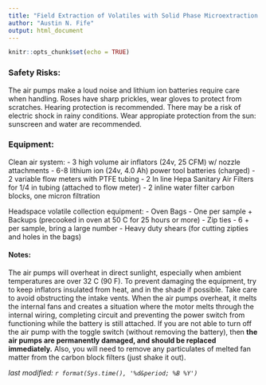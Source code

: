 ---
title: "Field Extraction of Volatiles with Solid Phase Microextraction (SPME)"
author: "Austin N. Fife"
output: html_document
---

```{r setup, include=FALSE}
knitr::opts_chunk$set(echo = TRUE)
```

### Safety Risks:
The air pumps make a loud noise and lithium ion batteries require care when handling. Roses have sharp prickles, wear gloves to protect from scratches. Hearing protection is recommended. There may be a risk of electric shock in rainy conditions. Wear appropiate protection from the sun: sunscreen and water are recommended.

### Equipment:

Clean air system:
 - 3 high volume air inflators (24v, 25 CFM)  w/ nozzle attachments
 - 6-8 lithium ion (24v, 4.0 Ah) power tool batteries (charged)
 - 2 variable flow meters with PTFE tubing
 - 2 In line Hepa Sanitary Air Filters for 1/4 in tubing (attached to flow meter)
 - 2 inline water filter carbon blocks, one micron filtration

Headspace volatile collection equipment:
 - Oven Bags - One per sample + Backups (precooked in oven at 50 C for 25 hours or more)
 - Zip ties - 6 + per sample, bring a large number
 - Heavy duty shears (for cutting zipties and holes in the bags)

#### Notes:
The air pumps will overheat in direct sunlight, especially when ambient temperatures are over 32 C (90 F). To prevent damaging the equipment, try to keep inflators insulated from heat, and in the shade if possible. Take care to avoid obstructing the intake vents. When the air pumps overheat, it melts the internal fans and creates a situation where the motor melts through the internal wiring, completing circuit and preventing the power switch from functioning while the battery is still attached. If you are not able to turn off the air pump with the toggle switch (without removing the battery), then **the air pumps are permanently damaged, and should be replaced immediately.** Also, you will need to remove any particulates of melted fan matter from the carbon block filters (just shake it out).


*last modified: `r format(Sys.time(), '%d&period; %B %Y')`*